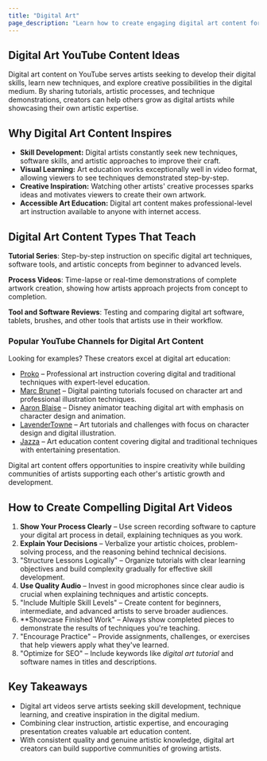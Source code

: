 ```yaml
---
title: "Digital Art"
page_description: "Learn how to create engaging digital art content for YouTube—covering tutorials, techniques, and creative processes in digital artistic creation."
---
```


## Digital Art YouTube Content Ideas

Digital art content on YouTube serves artists seeking to develop their digital skills, learn new techniques, and explore creative possibilities in the digital medium. By sharing tutorials, artistic processes, and technique demonstrations, creators can help others grow as digital artists while showcasing their own artistic expertise.

## Why Digital Art Content Inspires

- **Skill Development:** Digital artists constantly seek new techniques, software skills, and artistic approaches to improve their craft.
- **Visual Learning:** Art education works exceptionally well in video format, allowing viewers to see techniques demonstrated step-by-step.
- **Creative Inspiration:** Watching other artists' creative processes sparks ideas and motivates viewers to create their own artwork.
- **Accessible Art Education:** Digital art content makes professional-level art instruction available to anyone with internet access.

## Digital Art Content Types That Teach

**Tutorial Series**: Step-by-step instruction on specific digital art techniques, software tools, and artistic concepts from beginner to advanced levels.

**Process Videos**: Time-lapse or real-time demonstrations of complete artwork creation, showing how artists approach projects from concept to completion.

**Tool and Software Reviews**: Testing and comparing digital art software, tablets, brushes, and other tools that artists use in their workflow.

### Popular YouTube Channels for Digital Art Content

Looking for examples? These creators excel at digital art education:
- [Proko](https://www.youtube.com/@ProkoTV) – Professional art instruction covering digital and traditional techniques with expert-level education.
- [Marc Brunet](https://www.youtube.com/@bluefley00) – Digital painting tutorials focused on character art and professional illustration techniques.
- [Aaron Blaise](https://www.youtube.com/@AaronBlaiseArt) – Disney animator teaching digital art with emphasis on character design and animation.
- [LavenderTowne](https://www.youtube.com/@LavenderTowne) – Art tutorials and challenges with focus on character design and digital illustration.
- [Jazza](https://www.youtube.com/@Draw) – Art education content covering digital and traditional techniques with entertaining presentation.

Digital art content offers opportunities to inspire creativity while building communities of artists supporting each other's artistic growth and development.

## How to Create Compelling Digital Art Videos

1. **Show Your Process Clearly** – Use screen recording software to capture your digital art process in detail, explaining techniques as you work.
2. **Explain Your Decisions** – Verbalize your artistic choices, problem-solving process, and the reasoning behind technical decisions.
3. "Structure Lessons Logically" – Organize tutorials with clear learning objectives and build complexity gradually for effective skill development.
4. **Use Quality Audio** – Invest in good microphones since clear audio is crucial when explaining techniques and artistic concepts.
5. "Include Multiple Skill Levels" – Create content for beginners, intermediate, and advanced artists to serve broader audiences.
6. **Showcase Finished Work" – Always show completed pieces to demonstrate the results of techniques you're teaching.
7. "Encourage Practice" – Provide assignments, challenges, or exercises that help viewers apply what they've learned.
8. "Optimize for SEO" – Include keywords like *digital art tutorial* and software names in titles and descriptions.

## Key Takeaways

- Digital art videos serve artists seeking skill development, technique learning, and creative inspiration in the digital medium.
- Combining clear instruction, artistic expertise, and encouraging presentation creates valuable art education content.
- With consistent quality and genuine artistic knowledge, digital art creators can build supportive communities of growing artists.
